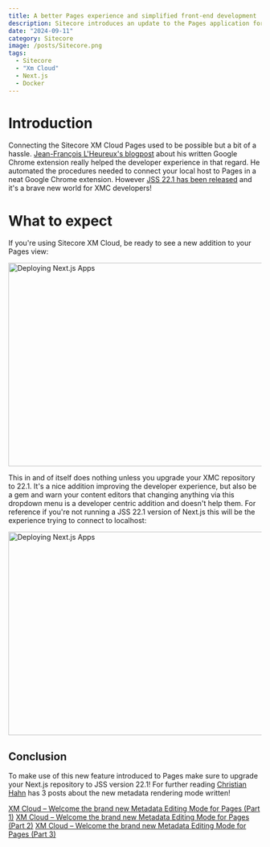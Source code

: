```yaml
---
title: A better Pages experience and simplified front-end development
description: Sitecore introduces an update to the Pages application for XM Cloud. With this change a better frontend development experience is upon us. A welcome new feature includes connecting to Pages from localhost!
date: "2024-09-11"
category: Sitecore
image: /posts/Sitecore.png
tags:
  - Sitecore
  - "Xm Cloud"
  - Next.js
  - Docker
---
```


# Introduction
Connecting the Sitecore XM Cloud Pages used to be possible but a bit of a hassle. 
[Jean-François L'Heureux's blogpost](https://www.jflh.ca/2023-11-21-introducing-sitecore-xm-cloud-extensions) about his written Google Chrome extension really helped the developer experience in that regard.
He automated the procedures needed to connect your local host to Pages in a neat Google Chrome extension. However [JSS 22.1 has been released](https://developers.sitecore.com/changelog/xm-cloud/10092024/a-better-pages-experience-and-simplified-front-end-development) and it's a brave new world for XMC developers!

# What to expect
If you're using Sitecore XM Cloud, be ready to see a new addition to your Pages view:

<Image
  src="/posts/pages_update.png"
  width="718"
  height="404"
  alt="Deploying Next.js Apps"
/>

This in and of itself does nothing unless you upgrade your XMC repository to 22.1. 
It's a nice addition improving the developer experience, but also be a gem and warn your content editors that changing anything via this dropdown menu is a developer centric addition and doesn't help them.
For reference if you're not running a JSS 22.1 version of Next.js this will be the experience trying to connect to localhost:

<Image
  src="/posts/pages_update_no_localhost.png"
  width="718"
  height="404"
  alt="Deploying Next.js Apps"
/>

## Conclusion
To make use of this new feature introduced to Pages make sure to upgrade your Next.js repository to JSS version 22.1!
For further reading [Christian Hahn](https://www.linkedin.com/in/christian-hahn-209727131/) has 3 posts about the new metadata rendering mode written!

[XM Cloud – Welcome the brand new Metadata Editing Mode for Pages (Part 1)](https://www.linkedin.com/posts/christian-hahn-209727131_xm-cloud-welcome-the-brand-new-metadata-activity-7236993881202913280-n_U7/?utm_source=share&utm_medium=member_desktop)
[XM Cloud – Welcome the brand new Metadata Editing Mode for Pages (Part 2)](https://www.linkedin.com/posts/christian-hahn-209727131_xm-cloud-welcome-the-brand-new-metadata-activity-7239591737315241984-9G5x/?utm_source=share&utm_medium=member_desktop)
[XM Cloud – Welcome the brand new Metadata Editing Mode for Pages (Part 3)](https://www.linkedin.com/posts/christian-hahn-209727131_xm-cloud-welcome-the-brand-new-metadata-activity-7239624035452530692-bpvG/?utm_source=share&utm_medium=member_desktop)